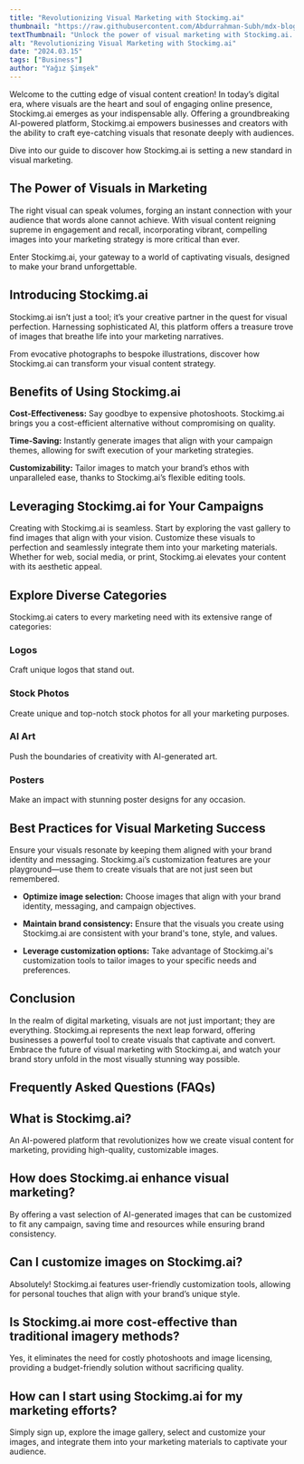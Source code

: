 ```yaml
---
title: "Revolutionizing Visual Marketing with Stockimg.ai"
thumbnail: "https://raw.githubusercontent.com/Abdurrahman-Subh/mdx-blog/main/images/revolution-marketing.png"
textThumbnail: "Unlock the power of visual marketing with Stockimg.ai. Our AI-powered platform offers high-quality images for your marketing campaigns, from stock photos to custom logos and posters. Explore our vast library of images and revolutionize your marketing strategy today!"
alt: "Revolutionizing Visual Marketing with Stockimg.ai"
date: "2024.03.15"
tags: ["Business"]
author: "Yağız Şimşek"
---
```


<CustomImage
    src="https://raw.githubusercontent.com/Abdurrahman-Subh/mdx-blog/main/images/revolution-marketing.png"
    alt="Revolutionizing Visual Marketing with Stockimg.ai"
/>

Welcome to the cutting edge of visual content creation! In today’s digital era, where visuals are the heart and soul of engaging online presence, Stockimg.ai emerges as your indispensable ally. Offering a groundbreaking AI-powered platform, Stockimg.ai empowers businesses and creators with the ability to craft eye-catching visuals that resonate deeply with audiences.

Dive into our guide to discover how Stockimg.ai is setting a new standard in visual marketing.

## The Power of Visuals in Marketing

The right visual can speak volumes, forging an instant connection with your audience that words alone cannot achieve. With visual content reigning supreme in engagement and recall, incorporating vibrant, compelling images into your marketing strategy is more critical than ever.

Enter Stockimg.ai, your gateway to a world of captivating visuals, designed to make your brand unforgettable.

## Introducing Stockimg.ai

Stockimg.ai isn’t just a tool; it’s your creative partner in the quest for visual perfection. Harnessing sophisticated AI, this platform offers a treasure trove of images that breathe life into your marketing narratives.

From evocative photographs to bespoke illustrations, discover how Stockimg.ai can transform your visual content strategy.

## Benefits of Using Stockimg.ai

**Cost-Effectiveness:** Say goodbye to expensive photoshoots. Stockimg.ai brings you a cost-efficient alternative without compromising on quality.

**Time-Saving:** Instantly generate images that align with your campaign themes, allowing for swift execution of your marketing strategies.

**Customizability:** Tailor images to match your brand’s ethos with unparalleled ease, thanks to Stockimg.ai’s flexible editing tools.

## Leveraging Stockimg.ai for Your Campaigns

Creating with Stockimg.ai is seamless. Start by exploring the vast gallery to find images that align with your vision. Customize these visuals to perfection and seamlessly integrate them into your marketing materials. Whether for web, social media, or print, Stockimg.ai elevates your content with its aesthetic appeal.

## Explore Diverse Categories

Stockimg.ai caters to every marketing need with its extensive range of categories:

### Logos 
<CustomImage
    src="https://media.stockimg.ai/dalle-logo/V3sRHHrqJJM5.png"
    alt="Logo example"
/>

Craft unique logos that stand out.

### Stock Photos
<CustomImage
    src="https://raw.githubusercontent.com/Abdurrahman-Subh/mdx-blog/main/images/porsche.png"
    alt="stock photo example"
/>

Create unique and top-notch stock photos for all your marketing purposes.

### AI Art
<CustomImage
    src="https://raw.githubusercontent.com/Abdurrahman-Subh/mdx-blog/main/images/art2.png"
    alt="ai art example"
/>

Push the boundaries of creativity with AI-generated art.

### Posters
<CustomImage
    src="https://raw.githubusercontent.com/Abdurrahman-Subh/mdx-blog/main/images/poster2.png"
    alt="poster example"
/>

Make an impact with stunning poster designs for any occasion.

## Best Practices for Visual Marketing Success

Ensure your visuals resonate by keeping them aligned with your brand identity and messaging. Stockimg.ai’s customization features are your playground—use them to create visuals that are not just seen but remembered.

- **Optimize image selection:** Choose images that align with your brand identity, messaging, and campaign objectives.

- **Maintain brand consistency:** Ensure that the visuals you create using Stockimg.ai are consistent with your brand's tone, style, and values.

- **Leverage customization options:** Take advantage of Stockimg.ai's customization tools to tailor images to your specific needs and preferences.

## Conclusion

In the realm of digital marketing, visuals are not just important; they are everything. Stockimg.ai represents the next leap forward, offering businesses a powerful tool to create visuals that captivate and convert. Embrace the future of visual marketing with Stockimg.ai, and watch your brand story unfold in the most visually stunning way possible.

## Frequently Asked Questions (FAQs)

## What is Stockimg.ai?

An AI-powered platform that revolutionizes how we create visual content for marketing, providing high-quality, customizable images.

## How does Stockimg.ai enhance visual marketing?

By offering a vast selection of AI-generated images that can be customized to fit any campaign, saving time and resources while ensuring brand consistency.

## Can I customize images on Stockimg.ai?

Absolutely! Stockimg.ai features user-friendly customization tools, allowing for personal touches that align with your brand’s unique style.

## Is Stockimg.ai more cost-effective than traditional imagery methods?

Yes, it eliminates the need for costly photoshoots and image licensing, providing a budget-friendly solution without sacrificing quality.

## How can I start using Stockimg.ai for my marketing efforts?

Simply sign up, explore the image gallery, select and customize your images, and integrate them into your marketing materials to captivate your audience.
